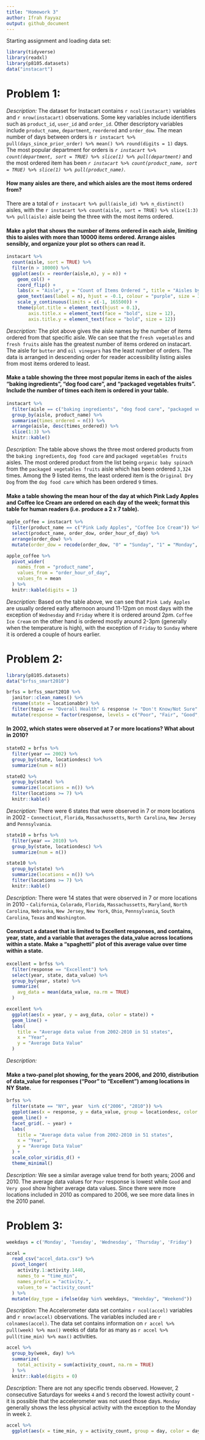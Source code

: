 ```yaml
---
title: "Homework 3"
author: Ifrah Fayyaz
output: github_document
---
```


Starting assignment and loading data set:

```r
library(tidyverse)
library(readxl)
library(p8105.datasets)
data("instacart")
```

# Problem 1:

*Description:*
The dataset for Instacart contains `r ncol(instacart)` variables and `r nrow(instacart)` observations. Some key variables include identifiers such as `product_id`, `user_id` and `order_id`. Other descriptory variables include `product_name`, `department`, `reordered` and `order_dow`.  The mean number of days between orders is `r instacart %>% pull(days_since_prior_order) %>% mean() %>% round(digits = 1)` days. The most popular department for orders is *`r instacart %>% count(department, sort = TRUE) %>% slice(1) %>% pull(department)`* and the most ordered item has been *`r instacart %>% count(product_name, sort = TRUE) %>% slice(1) %>% pull(product_name)`*.


#### How many aisles are there, and which aisles are the most items ordered from?
There are a total of `r instacart %>% pull(aisle_id) %>% n_distinct()` aisles, with the `r instacart %>% count(aisle, sort = TRUE) %>% slice(1:3) %>% pull(aisle)` aisle being the three with the most items ordered. 

#### Make a plot that shows the number of items ordered in each aisle, limiting this to aisles with more than 10000 items ordered. Arrange aisles sensibly, and organize your plot so others can read it.
```r
instacart %>%
  count(aisle, sort = TRUE) %>%
  filter(n > 10000) %>%
  ggplot(aes(x = reorder(aisle,n), y = n)) + 
    geom_col() +
    coord_flip() +
    labs(x = "Aisle", y = "Count of Items Ordered ", title = "Aisles by count of items ordered") +
    geom_text(aes(label = n), hjust = -0.1, colour = "purple", size = 3) +
    scale_y_continuous(limits = c(-1, 165500)) +
    theme(plot.title = element_text(hjust = 0.1), 
        axis.title.x = element_text(face = "bold", size = 12),
        axis.title.y = element_text(face = "bold", size = 12))
```

*Description:*
The plot above gives the aisle names by the number of items ordered from that specific aisle. We can see that the `fresh vegetables` and `fresh fruits` aisle has the greatest number of items ordered on instacart. The aisle for `butter` and `oil vinegars` has the least number of orders. The data is arranged in descending order for reader accessibility listing aisles from most items ordered to least. 



#### Make a table showing the three most popular items in each of the aisles “baking ingredients”, “dog food care”, and “packaged vegetables fruits”. Include the number of times each item is ordered in your table.
```r
instacart %>%
  filter(aisle == c("baking ingredients", "dog food care", "packaged vegetables fruits")) %>%
  group_by(aisle, product_name) %>%
  summarise(times_ordered = n()) %>%
  arrange(aisle, desc(times_ordered)) %>%
  slice(1:3) %>%
  knitr::kable()
```

*Description:*
The table above shows the three most ordered products from the `baking ingredients`, `dog food care` and `packaged vegetables fruits` aisles. The most ordered product from the list being `organic baby spinach` from the `packaged vegetables fruits` aisle which has been ordered `3,324` times. Among the 9 listed items, the least ordered item is the `Original Dry Dog` from the `dog food care` which has been ordered `9` times. 


#### Make a table showing the mean hour of the day at which Pink Lady Apples and Coffee Ice Cream are ordered on each day of the week; format this table for human readers (i.e. produce a 2 x 7 table).
```r
apple_coffee = instacart %>%
  filter(product_name == c("Pink Lady Apples", "Coffee Ice Cream")) %>%
  select(product_name, order_dow, order_hour_of_day) %>%
  arrange(order_dow) %>%
  mutate(order_dow = recode(order_dow, "0" = "Sunday", "1" = "Monday", "2" = "Tuesday", "3" = "Wednesday", "4" = "Thursday", "5" = "Friday", "6" = "Saturday"))

apple_coffee %>%
  pivot_wider(
    names_from = "product_name",
    values_from = "order_hour_of_day",
    values_fn = mean
  ) %>%
  knitr::kable(digits = 1)
```

*Description:*
Based on the table above, we can see that `Pink Lady Apples` are usually ordered early afternoon around 11-12pm on most days with the exception of `Wednesday` and `Friday` where it is ordered around 2pm. `Coffee Ice Cream` on the other hand is ordered mostly around 2-3pm (generally when the temperature is high), with the exception of `Friday` to `Sunday` where it is ordered a couple of hours earlier. 

# Problem 2:

```r
library(p8105.datasets)
data("brfss_smart2010")

brfss = brfss_smart2010 %>%
  janitor::clean_names() %>%
  rename(state = locationabbr) %>%
  filter(topic == "Overall Health" & response != "Don't Know/Not Sure" & response != "Refused") %>%
  mutate(response = factor(response, levels = c("Poor", "Fair", "Good", "Very good", "Excellent")))
```


#### In 2002, which states were observed at 7 or more locations? What about in 2010?
```r
state02 = brfss %>%
  filter(year == 2002) %>%
  group_by(state, locationdesc) %>%
  summarize(num = n()) 

state02 %>%
  group_by(state) %>%
  summarize(locations = n()) %>%
  filter(locations >= 7) %>%
  knitr::kable()
```

*Description:*
There were 6 states that were observed in 7 or more locations in 2002 - `Connecticut`, `Florida`, `Massachussetts`, `North Carolina`, `New Jersey` and `Pennsylvania`.

```r
state10 = brfss %>%
  filter(year == 2010) %>%
  group_by(state, locationdesc) %>%
  summarize(num = n()) 

state10 %>%
  group_by(state) %>%
  summarize(locations = n()) %>%
  filter(locations >= 7) %>%
  knitr::kable()
```

*Description:*
There were 14 states that were observed in 7 or more locations in 2010 - `California`, `Colorado`,  `Florida`, `Massachussetts`, `Maryland`, `North Carolina`, `Nebraska`, `New Jersey`, `New York`, `Ohio`, `Pennsylvania`, `South Carolina`, `Texas` and `Washington`. 


#### Construct a dataset that is limited to Excellent responses, and contains, year, state, and a variable that averages the data_value across locations within a state. Make a “spaghetti” plot of this average value over time within a state.
```r
excellent = brfss %>%
  filter(response == "Excellent") %>%
  select(year, state, data_value) %>%
  group_by(year, state) %>%
  summarize(
    avg_data = mean(data_value, na.rm = TRUE)
  )

excellent %>%
  ggplot(aes(x = year, y = avg_data, color = state)) +
  geom_line() + 
  labs(
    title = "Average data value from 2002-2010 in 51 states",
    x = "Year",
    y = "Average Data Value"
  ) 
```

*Description:*


#### Make a two-panel plot showing, for the years 2006, and 2010, distribution of data_value for responses (“Poor” to “Excellent”) among locations in NY State.
```r
brfss %>%
  filter(state == "NY", year  %in% c("2006", "2010")) %>%
  ggplot(aes(x = response, y = data_value, group = locationdesc, color = locationdesc)) + 
  geom_line() +
  facet_grid(. ~ year) + 
  labs(
    title = "Average data value from 2002-2010 in 51 states",
    x = "Year",
    y = "Average Data Value"
  ) + 
  scale_color_viridis_d() +
  theme_minimal()
```

*Description:*
We see a similar average value trend for both years; 2006 and 2010. The average data values for `Poor` response is lowest while `Good` and `Very good` show higher average data values. Since there were more locations included in 2010 as compared to 2006, we see more data lines in the 2010 panel. 


# Problem 3:

```r
weekdays = c('Monday', 'Tuesday', 'Wednesday', 'Thursday', 'Friday')

accel = 
  read_csv("accel_data.csv") %>%
  pivot_longer(
    activity.1:activity.1440,
    names_to = "time_min",
    names_prefix = "activity.",
    values_to = "activity_count"
  ) %>%
  mutate(day_type = ifelse(day %in% weekdays, "Weekday", "Weekend")) 
```

*Description:*
The Accelerometer data set contains `r ncol(accel)` variables and `r nrow(accel)` observations. The variables included are `r colnames(accel)`. The data set contains information on `r accel %>% pull(week) %>% max()` weeks of data for as many as `r accel %>% pull(time_min) %>% max()` activities. 


```r
accel %>%
  group_by(week, day) %>%
  summarize(
    total_activity = sum(activity_count, na.rm = TRUE)
  ) %>%
  knitr::kable(digits = 0)
```

*Description:*
There are not any specific trends observed. However, 2 consecutive Saturdays for weeks `4` and `5` record the lowest activity count - it is possible that the accelerometer was not used those days. `Monday` generally shows the less physical activity with the exception to the Monday in week `2`. 

```r
accel %>%
  ggplot(aes(x = time_min, y = activity_count, group = day, color = day)) + geom_line()
```

